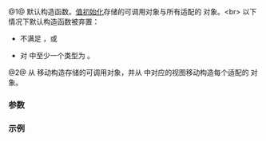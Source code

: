 {{cpp/ranges/zip_transform_view/title | zip_transform_view}}
{{cpp/ranges/zip_transform_view/navbar}}

{{dcl begin}}
{{dcl | num=1 | since=c++23 |1=
zip_transform_view() = default;
}}
{{dcl | num=2 | since=c++23 |1=
constexpr zip_transform_view( F fun, Views... views );
}}
{{dcl end}}

@1@ 默认构造函数。[[cpp/language/value_initialization|值初始化]]存储的可调用对象与所有适配的 {{lconcept|view}} 对象。&lt;br&gt;
以下情况下默认构造函数被弃置：
* {{tt|F}} 不满足 {{lconcept|default_initializable}}，或
* {{lc|std::is_default_constructible_v}} 对 {{tt|Views...}} 中至少一个类型为 {{c|false}}。

@2@ 从 {{tt|fun}} 移动构造存储的可调用对象，并从 {{tt|views...}} 中对应的视图移动构造每个适配的 {{lconcept|view}} 对象。

===参数===
{{par begin}}
{{par | f | 用于生成 {{tt|zip_transform_view}} 的元素的可调用对象}}
{{par | views | 要适配的视图对象}}
{{par end}}

===示例===
{{example}}

{{langlinks|de|en|es|fr|it|ja|pt|ru}}